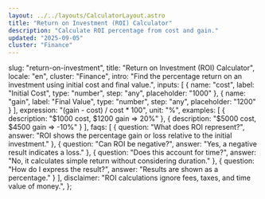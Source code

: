 ```yaml
---
layout: ../../layouts/CalculatorLayout.astro
title: "Return on Investment (ROI) Calculator"
description: "Calculate ROI percentage from cost and gain."
updated: "2025-09-05"
cluster: "Finance"
---
```



  slug: "return-on-investment",
  title: "Return on Investment (ROI) Calculator",
  locale: "en",
  cluster: "Finance",
  intro: "Find the percentage return on an investment using initial cost and final value.",
  inputs: [
    { name: "cost", label: "Initial Cost", type: "number", step: "any", placeholder: "1000" },
    { name: "gain", label: "Final Value", type: "number", step: "any", placeholder: "1200" }
  ],
  expression: "(gain - cost) / cost * 100",
  unit: "%",
  examples: [
    { description: "$1000 cost, $1200 gain ⇒ 20%" },
    { description: "$5000 cost, $4500 gain ⇒ -10%" }
  ],
  faqs: [
    { question: "What does ROI represent?", answer: "ROI shows the percentage gain or loss relative to the initial investment." },
    { question: "Can ROI be negative?", answer: "Yes, a negative result indicates a loss." },
    { question: "Does this account for time?", answer: "No, it calculates simple return without considering duration." },
    { question: "How do I express the result?", answer: "Results are shown as a percentage." }
  ],
  disclaimer: "ROI calculations ignore fees, taxes, and time value of money.",
};

<Calculator schema={schema} />

